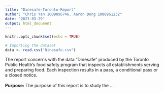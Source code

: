```yaml
---
title: "Dinesafe-Toronto-Report"
author: "Chris Yan 1009096746, Aaron Dong 1008961232"
date: "2023-03-29"
output: html_document
---
```


```r
knitr::opts_chunk$set(echo = TRUE)
```

```r
# Importing the dataset
data <- read.csv("Dinesafe.csv")
```
The report concerns with the data "Dinesafe" produced by the Toronto Public Health’s food safety program that inspects all establishments serving and preparing food. Each inspection results in a pass, a conditional pass or a closed notice.
\
\
**Purpose:** The purpose of this report is to study the ...